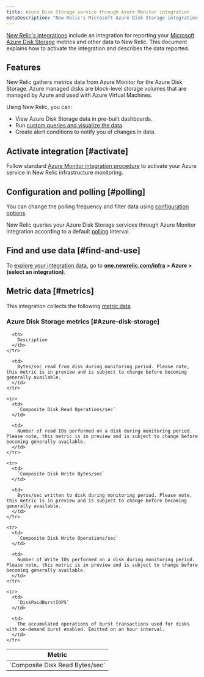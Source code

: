```yaml
---
title: Azure Disk Storage service through Azure Monitor integration
metaDescription: "New Relic's Microsoft Azure Disk Storage integration: what data it reports and how to enable it."
---
```


[New Relic's integrations](/docs/infrastructure/integrations-getting-started/getting-started/introduction-infrastructure-integrations) include an integration for reporting your [Microsoft Azure Disk Storage](https://azure.microsoft.com/en-us/products/storage/disks/) metrics and other data to New Relic. This document explains how to activate the integration and describes the data reported.

## Features

New Relic gathers metrics data from Azure Monitor for the Azure Disk Storage. Azure managed disks are block-level storage volumes that are managed by Azure and used with Azure Virtual Machines.

Using New Relic, you can:

* View Azure Disk Storage data in pre-built dashboards.
* Run [custom queries and visualize the data](/docs/infrastructure/integrations-getting-started/getting-started/use-integration-data-new-relic-insights).
* Create alert conditions to notify you of changes in data.

## Activate integration [#activate]

Follow standard [Azure Monitor integration procedure](/docs/infrastructure/microsoft-azure-integrations/azure-integrations-list/azure-monitor) to activate your Azure service in New Relic infrastructure monitoring.

## Configuration and polling [#polling]

You can change the polling frequency and filter data using [configuration options](/docs/infrastructure/microsoft-azure-integrations/azure-integrations-list/azure-monitor/#settings).

New Relic queries your Azure Disk Storage services through Azure Monitor integration according to a default [polling](/docs/infrastructure/microsoft-azure-integrations/azure-integrations-list/azure-monitor/#settings) interval.

## Find and use data [#find-and-use]

To [explore your integration data](/docs/infrastructure/integrations/find-use-infrastructure-integration-data), go to **[one.newrelic.com/infra](https://one.newrelic.com/infra) > Azure > (select an integration)**.

## Metric data [#metrics]

This integration collects the following [metric data](/docs/infrastructure/integrations-getting-started/getting-started/understand-integration-data-data-types#metric).

### Azure Disk Storage metrics [#Azure-disk-storage]

<table>
  <thead>
    <tr>
      <th style={{ width: "300px" }}>
        Metric
      </th>

      <th>
        Description
      </th>
    </tr>
  </thead>

  <tbody>
    <tr>
      <td>
        `Composite Disk Read Bytes/sec`
      </td>

      <td>
        Bytes/sec read from disk during monitoring period. Please note, this metric is in preview and is subject to change before becoming generally available.
      </td>
    </tr>

    <tr>
      <td>
        `Composite Disk Read Operations/sec`
      </td>

      <td>
        Number of read IOs performed on a disk during monitoring period. Please note, this metric is in preview and is subject to change before becoming generally available.
      </td>
    </tr>

    <tr>
      <td>
        `Composite Disk Write Bytes/sec`
      </td>

      <td>
        Bytes/sec written to disk during monitoring period. Please note, this metric is in preview and is subject to change before becoming generally available.
      </td>
    </tr>

    <tr>
      <td>
        `Composite Disk Write Operations/sec`
      </td>

      <td>
        Number of Write IOs performed on a disk during monitoring period. Please note, this metric is in preview and is subject to change before becoming generally available.
      </td>
    </tr>

    <tr>
      <td>
        `DiskPaidBurstIOPS`
      </td>

      <td>
        The accumulated operations of burst transactions used for disks with on-demand burst enabled. Emitted on an hour interval.
      </td>
    </tr>
  </tbody>
</table>
